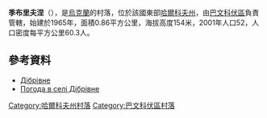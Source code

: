 {{coord|48|59|26|N|37|15|15|E|scale:100000_region:UA|display=title}}

'''季布里夫涅'''（{{lang-uk|Дібрівне}}），是[[烏克蘭|烏克蘭]]的村落，位於該國東部[[哈爾科夫州|哈爾科夫州]]，由[[巴文科伏區|巴文科伏區]]負責管轄，始建於1965年，面積0.86平方公里，海拔高度154米，2001年人口52，人口密度每平方公里60.3人。

==參考資料==
* [http://gska2.rada.gov.ua/pls/z7502/A005?rdat1=09.01.2009&rf7571=32214 Дібрівне]{{dead link|date=2017年12月 |bot=InternetArchiveBot |fix-attempted=yes }}
* [http://weather.in.ua/ua/har'kovskaja/6737 Погода в селі Дібрівне]{{Wayback|url=http://weather.in.ua/ua/har'kovskaja/6737 |date=20160323030010 }}

{{DEFAULTSORT:Дібрівне}}
[[Category:哈爾科夫州村落|Category:哈爾科夫州村落]]
[[Category:巴文科伏區村落|Category:巴文科伏區村落]]


{{Kharkiv-geo-stub}}